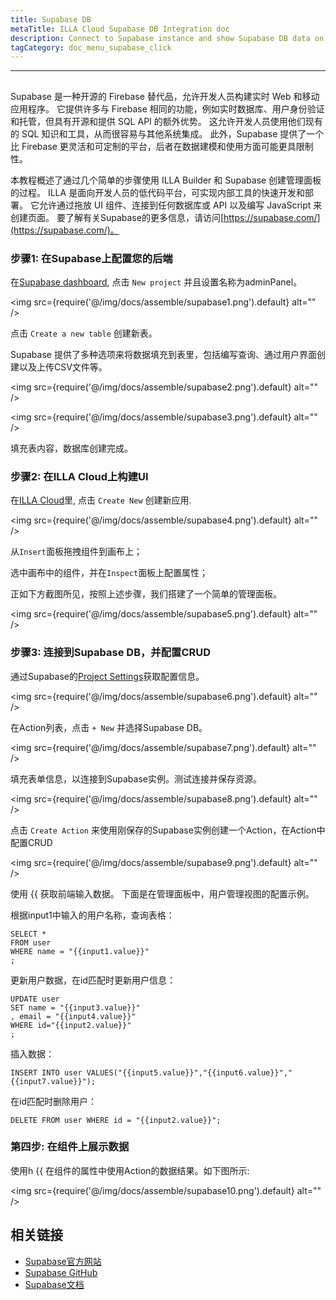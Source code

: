 ```yaml
---
title: Supabase DB
metaTitle: ILLA Cloud Supabase DB Integration doc
description: Connect to Supabase instance and show Supabase DB data on components
tagCategory: doc_menu_supabase_click
---
```

---

## <Heading hidden>Supabase DB</Heading>

Supabase 是一种开源的 Firebase 替代品，允许开发人员构建实时 Web 和移动应用程序。 它提供许多与 Firebase 相同的功能，例如实时数据库、用户身份验证和托管，但具有开源和提供 SQL API 的额外优势。 这允许开发人员使用他们现有的 SQL 知识和工具，从而很容易与其他系统集成。 此外，Supabase 提供了一个比 Firebase 更灵活和可定制的平台，后者在数据建模和使用方面可能更具限制性。

本教程概述了通过几个简单的步骤使用 ILLA Builder 和 Supabase 创建管理面板的过程。 ILLA 是面向开发人员的低代码平台，可实现内部工具的快速开发和部署。 它允许通过拖放 UI 组件、连接到任何数据库或 API 以及编写 JavaScript 来创建页面。 要了解有关Supabase的更多信息，请访问[https://supabase.com/](https://supabase.com/)。


### 步骤1: 在Supabase上配置您的后端

在[Supabase dashboard](https://app.supabase.com/projects), 点击 `New project` 并且设置名称为adminPanel。

<img
  src={require('@/img/docs/assemble/supabase1.png').default}
  alt=""
/>

点击 `Create a new table` 创建新表。

Supabase 提供了多种选项来将数据填充到表里，包括编写查询、通过用户界面创建以及上传CSV文件等。

<img
  src={require('@/img/docs/assemble/supabase2.png').default}
  alt=""
/>

<img
  src={require('@/img/docs/assemble/supabase3.png').default}
  alt=""
/>

填充表内容，数据库创建完成。

### 步骤2: 在ILLA Cloud上构建UI

在[ILLA Cloud](https://cloud.illacloud.com)里, 点击 `Create New` 创建新应用.

<img
  src={require('@/img/docs/assemble/supabase4.png').default}
  alt=""
/>

从`Insert`面板拖拽组件到画布上；

选中画布中的组件，并在`Inspect`面板上配置属性；

正如下方截图所见，按照上述步骤，我们搭建了一个简单的管理面板。

<img
  src={require('@/img/docs/assemble/supabase5.png').default}
  alt=""
/>

### 步骤3: 连接到Supabase DB，并配置CRUD


通过Supabase的[Project Settings](https://app.supabase.com/project/hdcfnsxpwwgboqomdrhp/settings/database)获取配置信息。

<img
  src={require('@/img/docs/assemble/supabase6.png').default}
  alt=""
/>

在Action列表，点击 `+ New` 并选择Supabase DB。

<img
  src={require('@/img/docs/assemble/supabase7.png').default}
  alt=""
/>

填充表单信息，以连接到Supabase实例。测试连接并保存资源。

<img
  src={require('@/img/docs/assemble/supabase8.png').default}
  alt=""
/>

点击 `Create Action` 来使用刚保存的Supabase实例创建一个Action，在Action中配置CRUD

<img
  src={require('@/img/docs/assemble/supabase9.png').default}
  alt=""
/>

使用 {{ 获取前端输入数据。 下面是在管理面板中，用户管理视图的配置示例。

根据input1中输入的用户名称，查询表格：

```
SELECT *
FROM user
WHERE name = "{{input1.value}}"
;
```

更新用户数据，在id匹配时更新用户信息：

```
UPDATE user
SET name = "{{input3.value}}"
, email = "{{input4.value}}"
WHERE id="{{input2.value}}"
;
```

插入数据：

```
INSERT INTO user VALUES("{{input5.value}}","{{input6.value}}","{{input7.value}}");
```

在id匹配时删除用户：

```
DELETE FROM user WHERE id = "{{input2.value}}";
```

### 第四步: 在组件上展示数据
使用h {{ 在组件的属性中使用Action的数据结果。如下图所示:


<img
  src={require('@/img/docs/assemble/supabase10.png').default}
  alt=""
/>

## 相关链接

- [Supabase官方网站](https://supabase.com/)
- [Supabase GitHub](https://github.com/supabase/supabase)
- [Supabase文档](https://supabase.com/docs)
